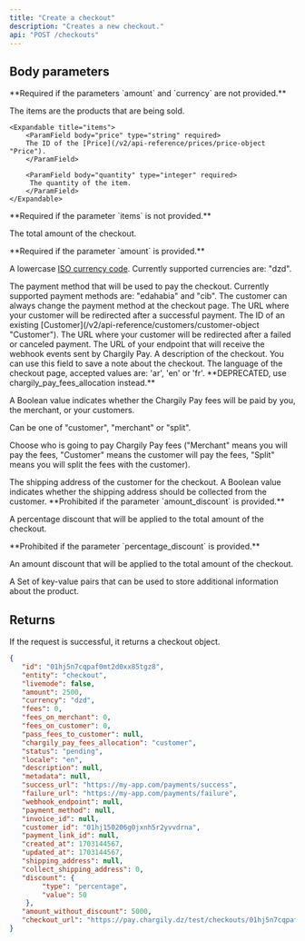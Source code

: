 ```yaml
---
title: "Create a checkout"
description: "Creates a new checkout."
api: "POST /checkouts"
---
```


## Body parameters

<ParamField body="items" type="array" multiple>
   **Required if the parameters `amount` and `currency` are not provided.**

The items are the products that are being sold.

    <Expandable title="items">
        <ParamField body="price" type="string" required>
        The ID of the [Price](/v2/api-reference/prices/price-object "Price").
        </ParamField>

        <ParamField body="quantity" type="integer" required>
         The quantity of the item.
        </ParamField>
    </Expandable>

</ParamField>

<ParamField body="amount" type="integer">
   **Required if the parameter `items` is not provided.**

   The total amount of the checkout.

</ParamField>

<ParamField body="currency" type="string">
  **Required if the parameter `amount` is provided.**

   A lowercase [ISO currency
   code](https://www.iso.org/iso-4217-currency-codes.html "ISO currency code").
   Currently supported currencies are: "dzd".

</ParamField>

<ParamField body="payment_method" type="string" default="edahabia">
   The payment method that will be used to pay the checkout. Currently supported
   payment methods are: "edahabia" and "cib". The customer can always change the payment method at the checkout page.
</ParamField>

<ParamField body="success_url" type="string" required>
   The URL where your customer will be redirected after a successful payment.
</ParamField>

<ParamField body="customer_id" type="string">
   The ID of an existing [Customer](/v2/api-reference/customers/customer-object
   "Customer").
</ParamField>

<ParamField body="failure_url" type="string">
   The URL where your customer will be redirected after a failed or canceled
   payment.
</ParamField>

<ParamField body="webhook_endpoint" type="string">
   The URL of your endpoint that will receive the webhook events sent by
   Chargily Pay.
</ParamField>

<ParamField body="description" type="string">
   A description of the checkout. You can use this field to save a note about
   the checkout.
</ParamField>

<ParamField body="locale" type="string">
   The language of the checkout page, accepted values are: 'ar', 'en' or 'fr'.
</ParamField>

<ResponseField name="pass_fees_to_customer" type="boolean">
   **DEPRECATED, use chargily_pay_fees_allocation instead.**  

   A Boolean value indicates whether the Chargily Pay fees will be paid by you,
   the merchant, or your customers.
</ResponseField>

<ResponseField name="chargily_pay_fees_allocation" type="string">
   Can be one of "customer", "merchant" or "split".

   Choose who is going to pay Chargily Pay fees ("Merchant" means you will pay the fees, "Customer" means the customer will pay the fees, "Split" means you will split the fees with the customer).
</ResponseField>

<ParamField body="shipping_address" type="string">
   The shipping address of the customer for the checkout.
</ParamField>

<ParamField body="collect_shipping_address" type="boolean">
   A Boolean value indicates whether the shipping address should be collected
   from the customer.
</ParamField>

<ParamField body="percentage_discount" type="integer">
   **Prohibited if the parameter `amount_discount` is provided.**

   A percentage discount that will be applied to the total amount of the
   checkout.
</ParamField>

<ParamField body="amount_discount" type="integer">
   **Prohibited if the parameter `percentage_discount` is provided.**

   An amount discount that will be applied to the total amount of the checkout.
</ParamField>

<ParamField body="metadata" type="array">
   A Set of key-value pairs that can be used to store additional information
   about the product.
</ParamField>

## Returns

If the request is successful, it returns a checkout object.

<ResponseExample>

```json Response
{
   "id": "01hj5n7cqpaf0mt2d0xx85tgz8",
   "entity": "checkout",
   "livemode": false,
   "amount": 2500,
   "currency": "dzd",
   "fees": 0,
   "fees_on_merchant": 0,
   "fees_on_customer": 0,
   "pass_fees_to_customer": null,
   "chargily_pay_fees_allocation": "customer",
   "status": "pending",
   "locale": "en",
   "description": null,
   "metadata": null,
   "success_url": "https://my-app.com/payments/success",
   "failure_url": "https://my-app.com/payments/failure",
   "webhook_endpoint": null,
   "payment_method": null,
   "invoice_id": null,
   "customer_id": "01hj150206g0jxnh5r2yvvdrna",
   "payment_link_id": null,
   "created_at": 1703144567,
   "updated_at": 1703144567,
   "shipping_address": null,
   "collect_shipping_address": 0,
   "discount": {
        "type": "percentage",
        "value": 50
    },
   "amount_without_discount": 5000,
   "checkout_url": "https://pay.chargily.dz/test/checkouts/01hj5n7cqpaf0mt2d0xx85tgz8/pay"
}
```

</ResponseExample>
